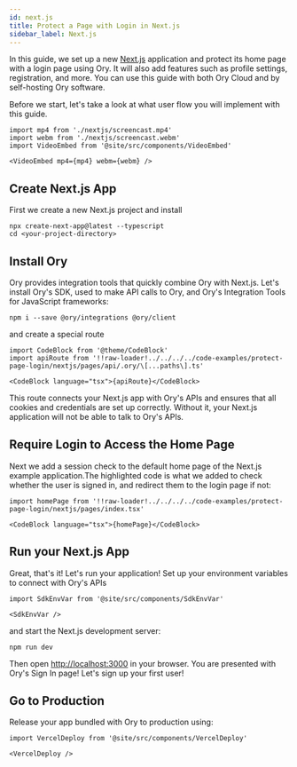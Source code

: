 ```yaml
---
id: next.js
title: Protect a Page with Login in Next.js
sidebar_label: Next.js
---
```


In this guide, we set up a new [Next.js](https://nextjs.org/) application and
protect its home page with a login page using Ory. It will also add features
such as profile settings, registration, and more. You can use this guide with
both Ory Cloud and by self-hosting Ory software.

Before we start, let's take a look at what user flow you will implement with
this guide.

```mdx-code-block
import mp4 from './nextjs/screencast.mp4'
import webm from './nextjs/screencast.webm'
import VideoEmbed from '@site/src/components/VideoEmbed'

<VideoEmbed mp4={mp4} webm={webm} />
```

## Create Next.js App

First we create a new Next.js project and install

```shell-session
npx create-next-app@latest --typescript
cd <your-project-directory>
```

## Install Ory

Ory provides integration tools that quickly combine Ory with Next.js. Let's
install Ory's SDK, used to make API calls to Ory, and Ory's Integration Tools
for JavaScript frameworks:

```shell-session
npm i --save @ory/integrations @ory/client
```

and create a special route

```mdx-code-block
import CodeBlock from '@theme/CodeBlock'
import apiRoute from '!!raw-loader!../../../../code-examples/protect-page-login/nextjs/pages/api/.ory/\[...paths\].ts'

<CodeBlock language="tsx">{apiRoute}</CodeBlock>
```

This route connects your Next.js app with Ory's APIs and ensures that all
cookies and credentials are set up correctly. Without it, your Next.js
application will not be able to talk to Ory's APIs.

## Require Login to Access the Home Page

Next we add a session check to the default home page of the Next.js example
application.The highlighted code is what we added to check whether the user is
signed in, and redirect them to the login page if not:

```mdx-code-block
import homePage from '!!raw-loader!../../../../code-examples/protect-page-login/nextjs/pages/index.tsx'

<CodeBlock language="tsx">{homePage}</CodeBlock>
```

## Run your Next.js App

Great, that's it! Let's run your application! Set up your environment variables
to connect with Ory's APIs

```mdx-code-block
import SdkEnvVar from '@site/src/components/SdkEnvVar'

<SdkEnvVar />
```

and start the Next.js development server:

```shell-session
npm run dev
```

Then open [http://localhost:3000](http://localhost:3000) in your browser. You
are presented with Ory's Sign In page! Let's sign up your first user!

## Go to Production

Release your app bundled with Ory to production using:

```mdx-code-block
import VercelDeploy from '@site/src/components/VercelDeploy'

<VercelDeploy />
```

